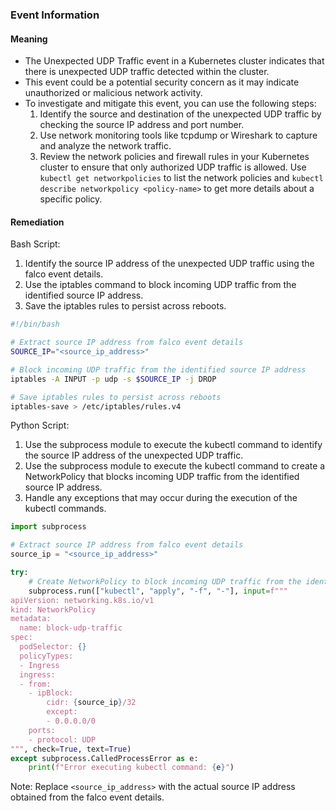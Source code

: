 
### Event Information

#### Meaning

- The Unexpected UDP Traffic event in a Kubernetes cluster indicates that there is unexpected UDP traffic detected within the cluster.
- This event could be a potential security concern as it may indicate unauthorized or malicious network activity.
- To investigate and mitigate this event, you can use the following steps:
  1. Identify the source and destination of the unexpected UDP traffic by checking the source IP address and port number.
  2. Use network monitoring tools like tcpdump or Wireshark to capture and analyze the network traffic.
  3. Review the network policies and firewall rules in your Kubernetes cluster to ensure that only authorized UDP traffic is allowed. Use `kubectl get networkpolicies` to list the network policies and `kubectl describe networkpolicy <policy-name>` to get more details about a specific policy.

#### Remediation

Bash Script:
1. Identify the source IP address of the unexpected UDP traffic using the falco event details.
2. Use the iptables command to block incoming UDP traffic from the identified source IP address.
3. Save the iptables rules to persist across reboots.

```bash
#!/bin/bash

# Extract source IP address from falco event details
SOURCE_IP="<source_ip_address>"

# Block incoming UDP traffic from the identified source IP address
iptables -A INPUT -p udp -s $SOURCE_IP -j DROP

# Save iptables rules to persist across reboots
iptables-save > /etc/iptables/rules.v4
```

Python Script:
1. Use the subprocess module to execute the kubectl command to identify the source IP address of the unexpected UDP traffic.
2. Use the subprocess module to execute the kubectl command to create a NetworkPolicy that blocks incoming UDP traffic from the identified source IP address.
3. Handle any exceptions that may occur during the execution of the kubectl commands.

```python
import subprocess

# Extract source IP address from falco event details
source_ip = "<source_ip_address>"

try:
    # Create NetworkPolicy to block incoming UDP traffic from the identified source IP address
    subprocess.run(["kubectl", "apply", "-f", "-"], input=f"""
apiVersion: networking.k8s.io/v1
kind: NetworkPolicy
metadata:
  name: block-udp-traffic
spec:
  podSelector: {}
  policyTypes:
  - Ingress
  ingress:
  - from:
    - ipBlock:
        cidr: {source_ip}/32
        except:
        - 0.0.0.0/0
    ports:
    - protocol: UDP
""", check=True, text=True)
except subprocess.CalledProcessError as e:
    print(f"Error executing kubectl command: {e}")
```

Note: Replace `<source_ip_address>` with the actual source IP address obtained from the falco event details.

